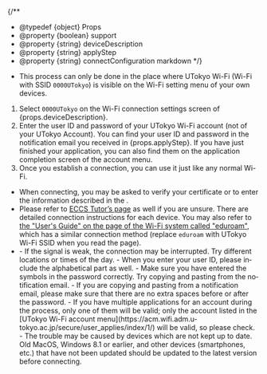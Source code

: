 
{/**
  * @typedef {object} Props
  * @property {boolean} support
  * @property {string} deviceDescription
  * @property {string} applyStep
  * @property {string} connectConfiguration markdown
  */}

- This process can only be done in the place where UTokyo Wi-Fi (Wi-Fi with SSID `0000UTokyo`) is visible on the Wi-Fi setting menu of your own devices.

1. Select `0000UTokyo` on the Wi-Fi connection settings screen of {props.deviceDescription}.
2. Enter the user ID and password of your UTokyo Wi-Fi account (not of your UTokyo Account). You can find your user ID and password in the notification email you received in {props.applyStep}. If you have just finished your application, you can also find them on the application completion screen of the account menu.
3. Once you establish a connection, you can use it just like any normal Wi-Fi.

- When connecting, you may be asked to verify your certificate or to enter the information described in the <Markdown content={props.connectConfiguration} />.
- Please refer to [ECCS Tutor’s page](https://www.sodan.ecc.u-tokyo.ac.jp/en/faq/utokyo-wifi-en/) as well if you are unsure. There are detailed connection instructions for each device. You may also refer to [the "User's Guide" on the page of the Wi-Fi system called "eduroam"](https://www.eduroam.jp/for_users/), which has a similar connection method (replace `eduroam` with UTokyo Wi-Fi SSID when you read the page).
- <Help lang="en" support={props.support}>
    - If the signal is weak, the connection may be interrupted. Try different locations or times of the day.
    - When you enter your user ID, please include the alphabetical part as well.
    - Make sure you have entered the symbols in the password correctly. Try copying and pasting from the notification email.
    - If you are copying and pasting from a notification email, please make sure that there are no extra spaces before or after the password.
    - If you have multiple applications for an account during the process, only one of them will be valid; only the account listed in the [UTokyo Wi-Fi account menu](https://acm.wifi.adm.u-tokyo.ac.jp/secure/user_applies/index/1/) will be valid, so please check.
    - The trouble may be caused by devices which are not kept up to date. Old MacOS, Windows 8.1 or earlier, and other devices (smartphones, etc.) that have not been updated should be updated to the latest version before connecting.
  </Help>
